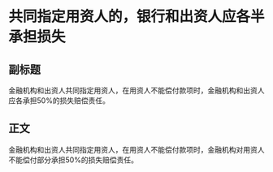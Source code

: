 # 共同指定用资人的，银行和出资人应各半承担损失
## 副标题
金融机构和出资人共同指定用资人，在用资人不能偿付款项时，金融机构和出资人应各承担50%的损失赔偿责任。
## 正文
金融机构和出资人共同指定用资人，在用资人不能偿付款项时，金融机构对用资人不能偿付部分承担50%的损失赔偿责任。
